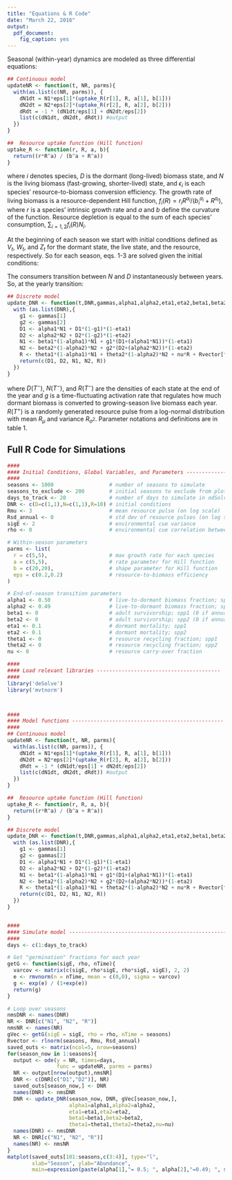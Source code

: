 ```yaml
---
title: "Equations & R Code"
date: "March 22, 2016"
output:
  pdf_document:
    fig_caption: yes
---
```


Seasonal (within-year) dynamics are modeled as three differential equations:

\begin{align}
\frac{\text{d}N_{i}}{\text{d}\tau} &= N_{i}\epsilon_if_{i}(R)\\
\frac{\text{d}R}{\text{d}\tau} &= - \sum\limits_{i=1,2}f_{i}(R)N_{i}
\end{align}

```r
## Continuous model
updateNR <- function(t, NR, parms){
  with(as.list(c(NR, parms)), {
    dN1dt = N1*eps[1]*(uptake_R(r[1], R, a[1], b[1]))
    dN2dt = N2*eps[2]*(uptake_R(r[2], R, a[2], b[2]))
    dRdt = -1 * (dN1dt/eps[1] + dN2dt/eps[2])
    list(c(dN1dt, dN2dt, dRdt)) #output
  })
}

##  Resource uptake function (Hill function)
uptake_R <- function(r, R, a, b){
  return((r*R^a) / (b^a + R^a))
}
```

\noindent where $i$ denotes species, $D$ is the dormant (long-lived) biomass state, and $N$ is the living biomass (fast-growing, shorter-lived) state, and $\epsilon_i$ is each species' resource-to-biomass conversion efficiency. The growth rate of living biomass is a resource-dependent Hill function, $f_{i}(R) = r_{i}R^{a_{i}} / (b_{i}^{a_{i}}+R^{a_{i}})$, where *r* is a species' intrinsic growth rate and *a* and *b* define the curvature of the function. Resource depletion is equal to the sum of each species' consumption, $\sum_{i=1,2}f_{i}(R)N_{i}$. 

At the beginning of each season we start with initial conditions defined as $V_{t}$, $W_{t}$, and $Z_{t}$ for the dormant state, the live state, and the resource, respectively. So for each season, eqs. 1-3 are solved given the initial conditions:
\begin{align}
  D_{i}(0) &= V_{i,t} \\
  N_{i}(0) &= W_{i,t} \\
  R(0) &= Z_{t}
\end{align}

\noindent The consumers transition between $N$ and $D$ instantaneously between years. So, at the yearly transition:

\begin{align}
  V_{i,t+1} &= \alpha_i N_{i}(T^-) + D_{i}(T^-)(1-\gamma_{i,t})(1-\eta_i) \\
  W_{i,t+1} &= \beta_i(1-\alpha_i)N_{i}(T^-) + \gamma_{i,t}[D_{i}(T^-) + \alpha_i N_{i}(T^-)] (1-\eta_i) \\
  Z_{t+1} &= \theta_i (1-\alpha_i)N_i(T^-) + \nu R(T^-) + R(T^+)
\end{align}

```r
## Discrete model
update_DNR <- function(t,DNR,gammas,alpha1,alpha2,eta1,eta2,beta1,beta2,theta1,theta2,nu){
  with (as.list(DNR),{
    g1 <- gammas[1]
    g2 <- gammas[2]
    D1 <- alpha1*N1 + D1*(1-g1)*(1-eta1)
    D2 <- alpha2*N2 + D2*(1-g2)*(1-eta2)
    N1 <- beta1*(1-alpha1)*N1 + g1*(D1+(alpha1*N1))*(1-eta1)
    N2 <- beta2*(1-alpha2)*N2 + g2*(D2+(alpha2*N2))*(1-eta2)
    R <- theta1*(1-alpha1)*N1 + theta2*(1-alpha2)*N2 + nu*R + Rvector[t]
    return(c(D1, D2, N1, N2, R))
  })
}
```

\noindent where $D(T^-)$, $N(T^-)$, and $R(T^-)$ are the densities of each state at the end of the year and $g$ is a time-fluctuating activation rate that regulates how much dormant biomass is converted to growing-season live biomass each year. $R(T^+)$ is a randomly generated resource pulse from a log-normal distribution with mean $R_\mu$ and variance $R_{\sigma^2}$. Parameter notations and definitions are in table 1.

\newpage{}

\begin{center}
\begin{table}
\caption{Definition of model states and parameters. `Constant' parameters do not fluctuate during a simulation, while `variable' parameters do fluctuate through time in a given simulation.}
\begin{tabular}{l l}
\hline
Parameter & Definition \\
\hline
$N$ & live biomass \\
$D$ & dormant biomass \\
$R$ & resource supply \\
$\alpha$ & allocation fraction of live biomass to seed bank (constant) \\
$\beta$ & live state survivorship (constant) \\
$\eta$ & dormant state mortality rate (constant) \\
$\epsilon$ & resource-to-biomass efficiency (constant) \\
$\gamma$ & dormant-to-live biomass transition fraction (variable) \\ 
$\nu$ & resource carry-over fraction (constant) \\
$\theta$ & resource recycling fraction (constant) \\
$a$ & Hill function power parameter (constant) \\
$b$ & Hill function parameter (constant) \\
$\rho$ & correlation of species' responses transition cue (constant) \\
$\sigma^2_{E}$ & variance of transition cue (constant) \\
$R_{\mu}$ & mean resource pulse, on log scale (constant) \\
$R_{\sigma^2}$ & variance of annual resource supply, on log scale (variable) \\

\hline
\end{tabular}
\end{table}
\end{center}

## Full R Code for Simulations
```r
####
#### Initial Conditions, Global Variables, and Parameters ----------------------
####
seasons <- 1000                  # number of seasons to simulate
seasons_to_exclude <- 200        # initial seasons to exclude from plots
days_to_track <- 20              # number of days to simulate in odSolve
DNR <- c(D=c(1,1),N=c(1,1),R=10) # initial conditions
Rmu <- 3                         # mean resource pulse (on log scale)
Rsd_annual <- 0                  # std dev of resource pulses (on log scale)
sigE <- 2                        # environmental cue variance
rho <- 0                         # environmental cue correlation between species

# Within-season parameters
parms <- list(
  r = c(5,5),                    # max growth rate for each species
  a = c(5,5),                    # rate parameter for Hill function 
  b = c(20,20),                  # shape parameter for Hill function
  eps = c(0.2,0.2)               # resource-to-biomass efficiency
)

# End-of-season transition parameters
alpha1 <- 0.50                   # live-to-dormant biomass fraction; spp1
alpha2 <- 0.49                   # live-to-dormant biomass fraction; spp2
beta1 <- 0                       # adult survivorship; spp1 (0 if annual, >0 if perennial)
beta2 <- 0                       # adult survivorship; spp2 (0 if annual, >0 if perennial)
eta1 <- 0.1                      # dormant mortality; spp1
eta2 <- 0.1                      # dormant mortality; spp2
theta1 <- 0                      # resource recycling fraction; spp1
theta2 <- 0                      # resource recycling fraction; spp2
nu <- 0                          # resource carry-over fraction

####
#### Load relevant libraries ----------------------------------------
####
library('deSolve')
library('mvtnorm')



####
#### Model functions -------------------------------------------------
####
## Continuous model
updateNR <- function(t, NR, parms){
  with(as.list(c(NR, parms)), {
    dN1dt = N1*eps[1]*(uptake_R(r[1], R, a[1], b[1]))
    dN2dt = N2*eps[2]*(uptake_R(r[2], R, a[2], b[2]))
    dRdt = -1 * (dN1dt/eps[1] + dN2dt/eps[2])
    list(c(dN1dt, dN2dt, dRdt)) #output
  })
}

##  Resource uptake function (Hill function)
uptake_R <- function(r, R, a, b){
  return((r*R^a) / (b^a + R^a))
}

## Discrete model
update_DNR <- function(t,DNR,gammas,alpha1,alpha2,eta1,eta2,beta1,beta2,theta1,theta2,nu){
  with (as.list(DNR),{
    g1 <- gammas[1]
    g2 <- gammas[2]
    D1 <- alpha1*N1 + D1*(1-g1)*(1-eta1)
    D2 <- alpha2*N2 + D2*(1-g2)*(1-eta2)
    N1 <- beta1*(1-alpha1)*N1 + g1*(D1+(alpha1*N1))*(1-eta1)
    N2 <- beta2*(1-alpha2)*N2 + g2*(D2+(alpha2*N2))*(1-eta2)
    R <- theta1*(1-alpha1)*N1 + theta2*(1-alpha2)*N2 + nu*R + Rvector[t]
    return(c(D1, D2, N1, N2, R))
  })
}


####
#### Simulate model -----------------------------------------------------
####
days <- c(1:days_to_track)

# Get "germination" fractions for each year
getG <- function(sigE, rho, nTime){
  varcov <- matrix(c(sigE, rho*sigE, rho*sigE, sigE), 2, 2)
  e <- rmvnorm(n = nTime, mean = c(0,0), sigma = varcov)
  g <- exp(e) / (1+exp(e))
  return(g)
}

# Loop over seasons
nmsDNR <- names(DNR)
NR <- DNR[c("N1", "N2", "R")] 
nmsNR <- names(NR)
gVec <- getG(sigE = sigE, rho = rho, nTime = seasons)
Rvector <- rlnorm(seasons, Rmu, Rsd_annual)
saved_outs <- matrix(ncol=5, nrow=seasons)
for(season_now in 1:seasons){
  output <- ode(y = NR, times=days,
                func = updateNR, parms = parms)
  NR <- output[nrow(output),nmsNR]
  DNR <- c(DNR[c("D1","D2")], NR)
  saved_outs[season_now,] <- DNR
  names(DNR) <- nmsDNR
  DNR <- update_DNR(season_now, DNR, gVec[season_now,],
                    alpha1=alpha1,alpha2=alpha2,
                    eta1=eta1,eta2=eta2,
                    beta1=beta1,beta2=beta2,
                    theta1=theta1,theta2=theta2,nu=nu)
  names(DNR) <- nmsDNR
  NR <- DNR[c("N1", "N2", "R")] 
  names(NR) <- nmsNR
}
matplot(saved_outs[101:seasons,c(3:4)], type="l", 
        xlab="Season", ylab="Abundance",
        main=expression(paste(alpha[1],"= 0.5; ", alpha[2],"=0.49; ", sigma[E],"=0.2")))
```

